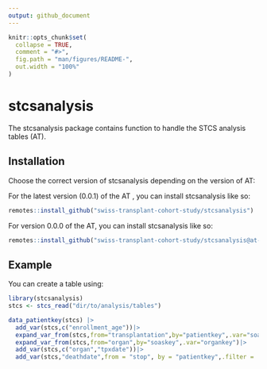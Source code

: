 ```yaml
---
output: github_document
---
```


<!-- README.md is generated from README.Rmd. Please edit that file -->

```r
knitr::opts_chunk$set(
  collapse = TRUE,
  comment = "#>",
  fig.path = "man/figures/README-",
  out.width = "100%"
)
```

# stcsanalysis

<!-- badges: start -->
<!-- badges: end -->

The stcsanalysis package contains function to handle the STCS analysis tables (AT).

## Installation

Choose the correct version of stcsanalysis depending on the version of AT:

For the latest version (0.0.1) of the AT , you can install stcsanalysis like so:

```r
remotes::install_github("swiss-transplant-cohort-study/stcsanalysis")
```

For version 0.0.0 of the AT, you can install stcsanalysis like so:

```r
remotes::install_github("swiss-transplant-cohort-study/stcsanalysis@at-version-0.0.0")
```

## Example

You can create a table using:

```r
library(stcsanalysis)
stcs <- stcs_read("dir/to/analysis/tables")

data_patientkey(stcs) |> 
  add_var(stcs,c("enrollment_age"))|> 
  expand_var_from(stcs,from="transplantation",by="patientkey",.var="soaskey")|> 
  expand_var_from(stcs,from="organ",by="soaskey",.var="organkey")|> 
  add_var(stcs,c("organ","tpxdate"))|> 
  add_var(stcs,"deathdate",from = "stop", by = "patientkey",.filter = !is.na(deathdate))
```



